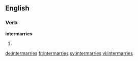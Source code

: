 ==English==

===Verb===
'''intermarries'''
# {{third-person singular of|intermarry}}

[[de:intermarries]]
[[fr:intermarries]]
[[sv:intermarries]]
[[vi:intermarries]]